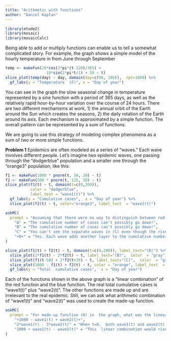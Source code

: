 ```yaml
---
title: "Arithmetic with functions"
author: "Daniel Kaplan"
---
```


```r
library(etude2)
library(mosaic)
library(mosaicCalc)
```


Being able to add or multiply functions can enable us to  tell a somewhat complicated story. For example, the  graph shows a simple model of the hourly  temperature in from June through September

```r
temp <- makeFun(20*cos(2*pi*(t-120)/365) + 
                  10*sin(2*pi*t/1) + 50 ~ t)
slice_plot(temp(day) ~ day, domain(day=c(90, 180)),  npt=1000) %>%
  gf_labs(y = "Temperature  (F)", x = "Day of year")

```

You can see in the graph the slow seasonal change in  temperature represented by a sine  function with a period of 365 days, as well as the relatively rapid hour-by-hour variation over the course of 24 hours. There are two different mechanisms at  work, 1) the annual orbit of the Earth around the Sun  which creates the seasons,  2) the daily rotation of the Earth around its axis. Each mechanism is approximated by a simple function. The  overall  pattern can be represented by  a sum of functions.

We are going to use this strategy of modeling complex phenomena as a  sum of two or more simple functions.

**Problem 1** Epidemics are often modeled as a series of "waves." Each wave involves different  people. Let's imagine two epidemic waves, one passing through the "dodgerblue" population  and a smaller one through  the "orange3" population, like this:

```r
f1 <- makeFun(1000 * pnorm(t, 50, 20) ~ t)
f2 <- makeFun(500 * pnorm(t, 125, 10) ~ t)
slice_plot(f1(t) ~ t, domain(t=c(0,200)), 
           color = "dodgerblue",  
           label_text = "wave1(t)") %>%
  gf_labs(y = "Cumulative cases",  x = "Day of year") %>%
  slice_plot(f2(t) ~ t, color="orange3", label_text  = "wave2(t)")
```



```r
askMC(
  prompt = "Assuming that there were no way to distinguish between red and blue cases, the epidemic would look like just one curve. Which of the following curves would the overall epidemic look like? (The colors are just  to  help you  distinguish the different functions)",
    "A" = "The cumulative number of cases can't possibly go down!",
    "B" = "The cumulative number of cases can't possibly go down!",
    "C" = "You can't see the separate waves in (C) even though the rise in the blue wave is clearly distinct in  time from the rise in  the red wave. ",
    "+D+" = "Yes. Each wave adds another layer to the cumulative number of cases"
)
```


```r
slice_plot(f1(t) + f2(t) ~ t, domain(t=c(0,200)), label_text="(D)") %>%
  slice_plot(2*f1(t) - 2*f2(t) ~ t, label_text="(B)",  color  = "gray") %>%
  slice_plot(f1(t-50) + 2*f2(t+20) ~ t, label_text="(C)",  color  = "green") %>% 
  slice_plot(1000 - f1(t) + f2(t) ~ t, color = "orange", label_text  = "(A)") %>%
  gf_labs(y = "Total  cumulative cases",  x = "Day of year")  

```

Each of the functions shown in the above graph is a "linear combination" of the red function and the blue function. The real total cumulative cases is "wave1(t)"  plus "wave2(t)". The other functions are made up and are irrelevant to the real epidemic. Still, we can ask what arithmetic combination of "wave1(t)" and "wave2(t)"  was used to create the made-up function.


```r
askMC(
  prompt = "For made-up function (A) in  the graph, what was the linear combination?",
    "+1000 - wave1(t) + wave2(t)+",
    "2*wave1(t) - 3*wave2(t)" = "When t=0,  both wave1(t) and wave2(t) are zero, so the sum would also be zero. That's not  true in function (A)",
    "1000 + wave1(t) - wave2(t)" = "This  linear combination would rise from 1000 to 2000 (at time t=100) and  then  fall off to 1500 as the negative  wave2(t)  comes into play."
)
```
